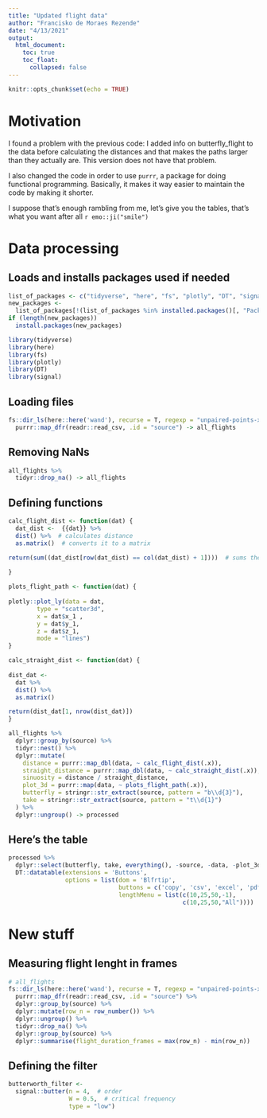```yaml
---
title: "Updated flight data"
author: "Francisko de Moraes Rezende"
date: "4/13/2021"
output:
  html_document:
    toc: true
    toc_float:
      collapsed: false
---
```


```r
knitr::opts_chunk$set(echo = TRUE)
```

# Motivation

I found a problem with the previous code: I added info on butterfly_flight
to the data before calculating the distances and that makes the paths larger than
they actually are. This version does not have that problem.

I also changed the code in order to use `purrr`, a package for doing functional
programming. Basically, it makes it way easier to maintain the code by making it 
shorter.

I suppose that's enough rambling from me, let's give you the tables, that's what
you want after all `r emo::ji("smile")`

# Data processing

## Loads and installs packages used if needed

```r
list_of_packages <- c("tidyverse", "here", "fs", "plotly", "DT", "signal")
new_packages <-
  list_of_packages[!(list_of_packages %in% installed.packages()[, "Package"])]
if (length(new_packages))
  install.packages(new_packages)

library(tidyverse)
library(here)
library(fs)
library(plotly)
library(DT)
library(signal)
```

## Loading files

```r
fs::dir_ls(here::here('wand'), recurse = T, regexp = "unpaired-points-xyz.csv$") %>%
  purrr::map_dfr(readr::read_csv, .id = "source") -> all_flights
```

## Removing NaNs

```r
all_flights %>% 
  tidyr::drop_na() -> all_flights
```


## Defining functions

```r
calc_flight_dist <- function(dat) {
  dat_dist <-  {{dat}} %>% 
  dist() %>%  # calculates distance
  as.matrix()  # converts it to a matrix

return(sum((dat_dist[row(dat_dist) == col(dat_dist) + 1])))  # sums the distance between points by summing the points in line n and column n + 1
  
}
```

```r
plots_flight_path <- function(dat) {
  
plotly::plot_ly(data = dat,
        type = "scatter3d", 
        x = dat$x_1 ,
        y = dat$y_1,
        z = dat$z_1,
        mode = "lines")
}
```

```r
calc_straight_dist <- function(dat) {
  
dist_dat <- 
  dat %>% 
  dist() %>% 
  as.matrix()

return(dist_dat[1, nrow(dist_dat)])  
}

```


```r
all_flights %>%
  dplyr::group_by(source) %>%
  tidyr::nest() %>%
  dplyr::mutate(
    distance = purrr::map_dbl(data, ~ calc_flight_dist(.x)),
    straight_distance = purrr::map_dbl(data, ~ calc_straight_dist(.x)),
    sinuosity = distance / straight_distance,
    plot_3d = purrr::map(data, ~ plots_flight_path(.x)),
    butterfly = stringr::str_extract(source, pattern = "b\\d{3}"),
    take = stringr::str_extract(source, pattern = "t\\d{1}")
  ) %>%
  dplyr::ungroup() -> processed
```

## Here's the table

```r
processed %>%  
  dplyr::select(butterfly, take, everything(), -source, -data, -plot_3d) %>% 
  DT::datatable(extensions = 'Buttons',
                options = list(dom = 'Blfrtip',
                               buttons = c('copy', 'csv', 'excel', 'pdf', 'print'),
                               lengthMenu = list(c(10,25,50,-1),
                                                 c(10,25,50,"All"))))
```


# New stuff

## Measuring flight lenght in frames

```r
# all_flights 
fs::dir_ls(here::here('wand'), recurse = T, regexp = "unpaired-points-xyz.csv$") %>%
  purrr::map_dfr(readr::read_csv, .id = "source") %>%
  dplyr::group_by(source) %>% 
  dplyr::mutate(row_n = row_number()) %>% 
  dplyr::ungroup() %>%
  tidyr::drop_na() %>% 
  dplyr::group_by(source) %>% 
  dplyr::summarise(flight_duration_frames = max(row_n) - min(row_n))
```

## Defining the filter

```r
butterworth_filter <-
  signal::butter(n = 4,  # order
                 W = 0.5,  # critical frequency
                 type = "low")
```

